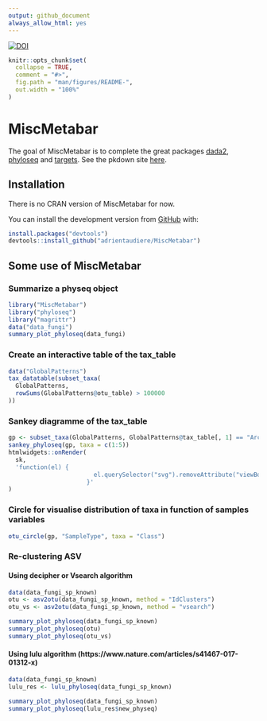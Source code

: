 ```yaml
---
output: github_document
always_allow_html: yes
---
```


<a href="https://zenodo.org/badge/latestdoi/268765075"><img src="https://zenodo.org/badge/268765075.svg" alt="DOI"></a>

<!-- README.md is generated from README.Rmd. Please edit that file -->

```r
knitr::opts_chunk$set(
  collapse = TRUE,
  comment = "#>",
  fig.path = "man/figures/README-",
  out.width = "100%"
)
```

# MiscMetabar

The goal of MiscMetabar is to complete the great packages [dada2](https://benjjneb.github.io/dada2/index.html), [phyloseq](https://joey711.github.io/phyloseq/) and [targets](https://books.ropensci.org/targets/). 
See the pkdown site [here](https://adrientaudiere.github.io/MiscMetabar/).

## Installation

There is no CRAN version of MiscMetabar for now.

You can install the development version from [GitHub](https://github.com/) with:

```r
install.packages("devtools")
devtools::install_github("adrientaudiere/MiscMetabar")
```

## Some use of MiscMetabar

### Summarize a physeq object

```r
library("MiscMetabar")
library("phyloseq")
library("magrittr")
data("data_fungi")
summary_plot_phyloseq(data_fungi)
```

### Create an interactive table of the tax_table

```r
data("GlobalPatterns")
tax_datatable(subset_taxa(
  GlobalPatterns,
  rowSums(GlobalPatterns@otu_table) > 100000
))
```

### Sankey diagramme of the tax_table

```r
gp <- subset_taxa(GlobalPatterns, GlobalPatterns@tax_table[, 1] == "Archaea")
sankey_phyloseq(gp, taxa = c(1:5))
htmlwidgets::onRender(
  sk,
  'function(el) {
                        el.querySelector("svg").removeAttribute("viewBox")
                      }'
)
```

### Circle for visualise distribution of taxa in function of samples variables

```r
otu_circle(gp, "SampleType", taxa = "Class")
```

### Re-clustering ASV

#### Using decipher or Vsearch algorithm
```r
data(data_fungi_sp_known)
otu <- asv2otu(data_fungi_sp_known, method = "IdClusters")
otu_vs <- asv2otu(data_fungi_sp_known, method = "vsearch")
```

```r
summary_plot_phyloseq(data_fungi_sp_known)
summary_plot_phyloseq(otu)
summary_plot_phyloseq(otu_vs)
```

#### Using lulu algorithm (https://www.nature.com/articles/s41467-017-01312-x)

```r
data(data_fungi_sp_known)
lulu_res <- lulu_phyloseq(data_fungi_sp_known)
```

```r
summary_plot_phyloseq(data_fungi_sp_known)
summary_plot_phyloseq(lulu_res$new_physeq)
```
